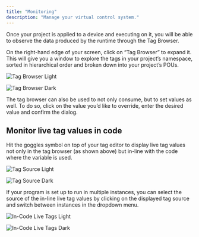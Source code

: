 ```yaml
---
title: "Monitoring"
description: "Manage your virtual control system."
---
```


Once your project is applied to a device and executing on it, you will be able to observe the data produced by the runtime through the Tag Browser.

On the right-hand edge of your screen, click on “Tag Browser” to expand it. This will give you a window to explore the tags in your project’s namespace, sorted in hierarchical order and broken down into your project’s POUs.

<img
  className="block dark:hidden"
  src="/images/ui-tag-browser-light.png"
  alt="Tag Browser Light"
/>

<img
  className="hidden dark:block"
  src="/images/ui-tag-browser-dark.png"
  alt="Tag Browser Dark"
/>

The tag browser can also be used to not only consume, but to set values as well. To do so, click on the value you’d like to override, enter the desired value and confirm the dialog.

## Monitor live tag values in code

Hit the goggles symbol on top of your tag editor to display live tag values not only in the tag browser (as shown above) but in-line with the code where the variable is used. 

<img
  className="block dark:hidden"
  src="/images/tag-source-selection-light.png"
  alt="Tag Source Light"
/>

<img
  className="hidden dark:block"
  src="/images/tag-source-selection-dark.png"
  alt="Tag Source Dark"
/>

If your program is set up to run in multiple instances, you can select the source of the in-line live tag values by clicking on the displayed tag source and switch between instances in the dropdown menu. 

<img
  className="block dark:hidden mx-auto"
  src="/images/in-line-tag-values-light.png"
  alt="In-Code Live Tags Light"
/>

<img
  className="hidden dark:block mx-auto"
  src="/images/in-line-tag-values-dark.png"
  alt="In-Code Live Tags Dark"
/>
